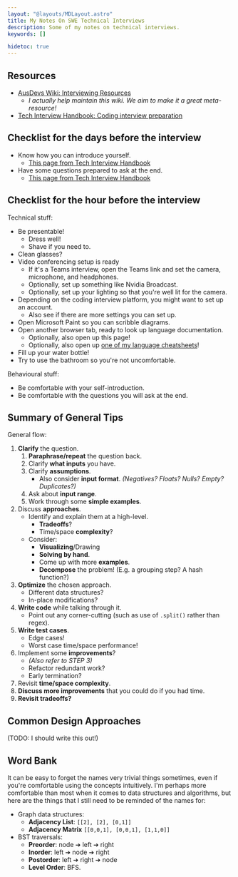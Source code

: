 ```yaml
---
layout: "@layouts/MDLayout.astro"
title: My Notes On SWE Technical Interviews
description: Some of my notes on technical interviews.
keywords: []

hidetoc: true
---
```


## Resources

- [AusDevs Wiki: Interviewing Resources](https://ausdevs.com/resources/interviewing/)
    - *I actually help maintain this wiki. We aim to make it a great meta-resource!*
- [Tech Interview Handbook: Coding interview preparation](https://www.techinterviewhandbook.org/coding-interview-prep/)


## Checklist for the days before the interview

- Know how you can introduce yourself.
    - [This page from Tech Interview Handbook](https://www.techinterviewhandbook.org/self-introduction/)
- Have some questions prepared to ask at the end.
    - [This page from Tech Interview Handbook](https://www.techinterviewhandbook.org/final-questions/)


## Checklist for the hour before the interview

Technical stuff:

- Be presentable!
    - Dress well!
    - Shave if you need to.
- Clean glasses?
- Video conferencing setup is ready
    - If it's a Teams interview, open the Teams link and set the camera, microphone, and headphones.
    - Optionally, set up something like Nvidia Broadcast.
    - Optionally, set up your lighting so that you're well lit for the camera.
- Depending on the coding interview platform, you might want to set up an account.
    - Also see if there are more settings you can set up.
- Open Microsoft Paint so you can scribble diagrams.
- Open another browser tab, ready to look up language documentation.
    - Optionally, also open up this page!
    - Optionally, also open up [one of my language cheatsheets](https://www.simshadows.com/c/cheatsheets/python/)!
- Fill up your water bottle!
- Try to use the bathroom so you're not uncomfortable.

Behavioural stuff:

- Be comfortable with your self-introduction.
- Be comfortable with the questions you will ask at the end.


## Summary of General Tips

General flow:

1. **Clarify** the question.
    1. **Paraphrase/repeat** the question back.
    2. Clarify **what inputs** you have.
    3. Clarify **assumptions**.
        - Also consider **input format**. *(Negatives? Floats? Nulls? Empty? Duplicates?)*
    4. Ask about **input range**.
    5. Work through some **simple examples**.
2. Discuss **approaches**.
    - Identify and explain them at a high-level.
        - **Tradeoffs**?
        - Time/space **complexity**?
    - Consider:
        - **Visualizing**/Drawing
        - **Solving by hand**.
        - Come up with more **examples**.
        - **Decompose** the problem! (E.g. a grouping step? A hash function?)
3. **Optimize** the chosen approach.
    - Different data structures?
    - In-place modifications?
4. **Write code** while talking through it.
    - Point out any corner-cutting (such as use of `.split()` rather than regex).
5. **Write test cases**.
    - Edge cases!
    - Worst case time/space performance!
6. Implement some **improvements**?
    - *(Also refer to STEP 3)*
    - Refactor redundant work?
    - Early termination?
7. Revisit **time/space complexity**.
8. **Discuss more improvements** that you could do if you had time.
9. **Revisit tradeoffs?**


## Common Design Approaches

(TODO: I should write this out!)


## Word Bank

It can be easy to forget the names very trivial things sometimes, even if you're comfortable using the concepts intuitively. I'm perhaps more comfortable than most when it comes to data structures and algorithms, but here are the things that I still need to be reminded of the names for:

- Graph data structures:
    - **Adjacency List**: `[[2], [2], [0,1]]`
    - **Adjacency Matrix** `[[0,0,1], [0,0,1], [1,1,0]]`
- BST traversals:
    - **Preorder**: node &#10132; left &#10132; right
    - **Inorder**: left &#10132; node &#10132; right
    - **Postorder**: left &#10132; right &#10132; node
    - **Level Order**: BFS.

